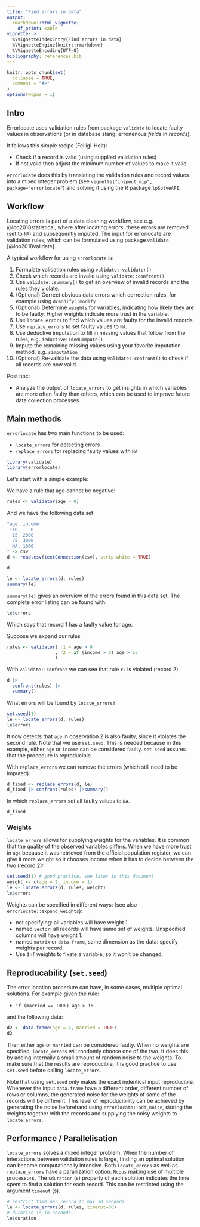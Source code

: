 ```yaml
---
title: "Find errors in data"
output: 
  rmarkdown::html_vignette: 
    df_print: kable
vignette: >
  %\VignetteIndexEntry{Find errors in data}
  %\VignetteEngine{knitr::rmarkdown}
  %\VignetteEncoding{UTF-8}
bibliography: references.bib
---
```


```r
knitr::opts_chunk$set(
  collapse = TRUE,
  comment = "#>"
)
options(Ncpus = 1)
```


## Intro

Errorlocate uses validation rules from package `validate` to locate faulty
values in observations (or in database slang: erronenous _fields_ in _records_).

It follows this simple recipe (Felligi-Holt):

- Check if a record is valid (using supplied validation rules)
- If not valid then adjust the minimum number of values to make it valid.

`errorlocate` does this by translating the validation rules and record values 
into a mixed integer problem (see `vignette("inspect_mip", package="errorlocate"`) and solving it using the R package
`lpSolveAPI`.

## Workflow

Locating errors is part of a data cleaning workflow, see e.g. @loo2018statistical, where after locating
errors, these errors are removed (set to `NA`) and subsequently imputed.
The input for errorlocate are validation rules, which can be formulated
using package `validate` [@loo2018validate]. 

A typical workflow for using `errorlocate` is:

1. Formulate validation rules using `validate::validator()`
2. Check which records are invalid using `validate::confront()`
3. Use `validate::summary()` to get an overview of invalid records and
the rules they violate.
4. (Optional) Correct obvious data errors which correction rules, for example using `dcmodify::modify`
5. (Optional) Determine `weights` for variables, indicating how likely they are to be faulty.
   Higher weights indicate more trust in the variable.
6. Use `locate_errors` to find which values are faulty for the invalid records.
7. Use `replace_errors` to set faulty values to `NA`.
8.  Use deductive imputation to fill in missing values that follow from the rules, e.g. `deductive::deduImpute()`
9. Impute the remaining missing values using your favorite imputation method, e.g. `simputation`
10. (Optional) Re-validate the data using `validate::confront()` to check if all
   records are now valid.
   
Post hoc:

* Analyze the output of `locate_errors` to get insights in which variables are more often faulty than others, which can be used to improve future data collection processes.
   
## Main methods

`errorlocate` has two main functions to be used:

- `locate_errors` for detecting errors
- `replace_errors` for replacing faulty values with `NA`

```r
library(validate)
library(errorlocate)
```

Let's start with a simple example:

We have a rule that age cannot be negative:
```r
rules <- validator(age > 0)
```

And we have the following data set
```r
"age, income
 -10,    0  
  15, 2000
  25, 3000
  NA, 1000
" -> csv
d <- read.csv(textConnection(csv), strip.white = TRUE)
```

```r
d
```


```r
le <- locate_errors(d, rules)
summary(le)
```

`summary(le)` gives an overview of the errors found in this data set.
The complete error listing can be found with:

```r
le$errors
```

Which says that record 1 has a faulty value for age.


Suppose we expand our rules

```r
rules <- validator( r1 = age > 0
                  , r2 = if (income > 0) age > 16
                  )
```

With `validate::confront` we can see that rule `r2` is violated (record 2).

```r
d |> 
  confront(rules) |> 
  summary()
```


What errors will be found by `locate_errors`?

```r
set.seed(1)
le <- locate_errors(d, rules)
le$errors
```

It now detects that `age` in observation 2 is also faulty, since it 
violates the second rule. Note that we use `set.seed`.
This is needed because in this example, either `age` or `income` can 
be considered faulty. `set.seed` assures that the procedure is 
reproducible.

With `replace_errors` we can remove the errors (which still need to be imputed).

```r
d_fixed <- replace_errors(d, le)
d_fixed |> confront(rules) |>summary()
```
In which `replace_errors` set all faulty values to `NA`. 

```r
d_fixed
```

### Weights

`locate_errors` allows for supplying weights for the variables. 
It is common that the quality of the observed variables differs.
When we have more trust in `age` because it was retrieved from the
official population register, we can give it more weight so it chooses
income when it has to decide between the two (record 2):

```r
set.seed(1) # good practice, see later in this document
weight <- c(age = 2, income = 1) 
le <- locate_errors(d, rules, weight)
le$errors
```

Weights can be specified in different ways: 
(see also `errorlocate::expand_weights`):

- not specifying: all variables will have weight 1
- named `vector`: all records will have same set of weights. Unspecified columns
will have weight 1.
- named `matrix` or `data.frame`, same dimension as the data: specify weights per record.
- Use `Inf` weights to fixate a variable, so it won't be changed.

## Reproducability (`set.seed`)

The error location procedure can have, in some cases, multiple optimal solutions.
For example given the rule:

- `if (married == TRUE) age > 16`

and the following data:

```r
d2 <- data.frame(age = 4, married = TRUE)
d2
```
Then either `age` or `married` can be considered faulty.
When no weights are specified, `locate_errors` will randomly choose one of the two.
It does this by adding internally a small amount of random noise to the weights. 
To make sure that the results are reproducible, it is good practice to use `set.seed`
before calling `locate_errors`.

Note that using `set.seed` only makes the exact indentical input reproducible.
Whenever the input `data.frame` have a different order, different number of rows or columns, 
the generated noise for the weights of some of the records will be different.
This level of reproducibility can be achieved by generating the noise beforehand 
using `errorlocate::add_noise`, storing the weights together with the records
and supplying the noisy weights to `locate_errors`.

## Performance / Parallelisation

`locate_errors` solves a mixed integer problem. When the number of interactions between validation rules is large, finding an optimal
solution can become computationally intensive. Both `locate_errors`
as well as `replace_errors` have a parallization option: `Ncpus` making
use of multiple processors. The `$duration` (s) property of each solution 
indicates the time spent to find a solution for each record. This can 
be restricted using the argument `timeout` (s).

```r
# restrict time per record to max 30 seconds
le <- locate_errors(d, rules, timeout=30)
# duration is in seconds.
le$duration
```
